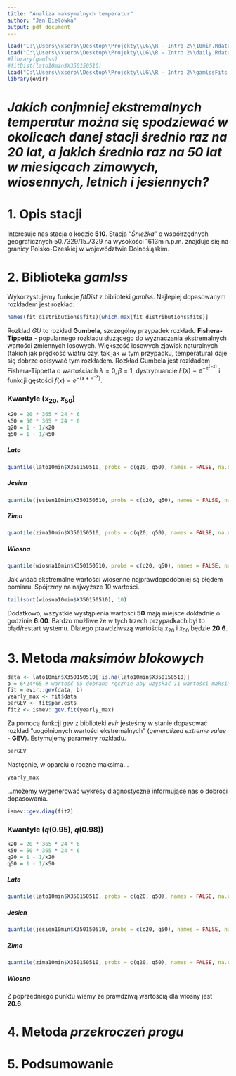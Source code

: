 ```yaml
---
title: "Analiza maksymalnych temperatur"
author: "Jan Bielówka"
output: pdf_document
---
```


```r
load("C:\\Users\\xsero\\Desktop\\Projekty\\UG\\R - Intro 2\\10min.Rdata")
load("C:\\Users\\xsero\\Desktop\\Projekty\\UG\\R - Intro 2\\daily.Rdata")
#library(gamlss)
#fitDist(lato10min$X350150510)
load("C:\\Users\\xsero\\Desktop\\Projekty\\UG\\R - Intro 2\\gamlssFits.Rdata")
library(evir)
```

# *Jakich conjmniej ekstremalnych temperatur można się spodziewać w okolicach danej stacji średnio raz na 20 lat, a jakich średnio raz na 50 lat w miesiącach zimowych, wiosennych, letnich i jesiennych?*

# 1. Opis stacji

Interesuje nas stacja o kodzie **510**. Stacja "*Śnieżka*" o współrzędnych 
geograficznych 50.7329/15.7329 na wysokości 1613m n.p.m. znajduje się
na granicy Polsko-Czeskiej w województwie Dolnośląskim.

# 2. Biblioteka *gamlss*

Wykorzystujemy funkcje *fitDist* z biblioteki *gamlss*. Najlepiej dopasowanym rozkładem jest rozkład:
```r
names(fit_distributions$fits)[which.max(fit_distributions$fits)]
```
Rozkład *GU* to rozkład **Gumbela**, szczególny przypadek rozkładu **Fishera-Tippetta** - popularnego rozkładu służącego do wyznaczania ekstremalnych wartości zmiennych losowych. Większość losowych zjawisk naturalnych (takich jak prędkość wiatru czy, tak jak w tym przypadku, temperatura) daje się dobrze opisywać tym rozkładem. Rozkład Gumbela jest rozkładem Fishera-Tippetta o wartościach $\lambda = 0, \beta = 1$, dystrybuancie $F(x)=e^{{-e^{{(-x)}}}}$ i funkcji gęstości $f(x)=e^{{-(x+e^{{-x}})}}$. 


### Kwantyle ($x_{20}$, $x_{50}$)
```r
k20 = 20 * 365 * 24 * 6
k50 = 50 * 365 * 24 * 6
q20 = 1 - 1/k20
q50 = 1 - 1/k50
```
##### Lato
```r
quantile(lato10min$X350150510, probs = c(q20, q50), names = FALSE, na.rm = TRUE)
```
##### Jesien
```r
quantile(jesien10min$X350150510, probs = c(q20, q50), names = FALSE, na.rm = TRUE)
```
##### Zima
```r
quantile(zima10min$X350150510, probs = c(q20, q50), names = FALSE, na.rm = TRUE)
```
##### Wiosna
```r
quantile(wiosna10min$X350150510, probs = c(q20, q50), names = FALSE, na.rm = TRUE)
```
Jak widać ekstremalne wartości wiosenne najprawdopodobniej są błędem pomiaru. Spójrzmy na najwyższe 10 wartości.
```r
tail(sort(wiosna10min$X350150510), 10)
```
Dodatkowo, wszystkie wystąpienia wartości **50** mają miejsce dokładnie o godzinie **6:00**. Bardzo możliwe że w tych trzech przypadkach był to błąd/restart systemu. Dlatego prawdziwszą wartością $x_{20}$ i $x_{50}$ będzie **20.6**.

# 3. Metoda *maksimów blokowych*
```r
data <- lato10min$X350150510[!is.na(lato10min$X350150510)]
b = 6*24*65 # wartość 65 dobrana ręcznie aby uzyskać 11 wartości maksimów
fit = evir::gev(data, b)
yearly_max <- fit$data
parGEV <- fit$par.ests
fit2 <- ismev::gev.fit(yearly_max)
```
Za pomocą funkcji *gev* z biblioteki *evir* jesteśmy w stanie dopasować rozkład "uogólnionych wartości ekstremalnych" (*generalized extreme value* - **GEV**). 
Estymujemy parametry rozkładu.
```r
parGEV
```
Następnie, w oparciu o roczne maksima...
```r
yearly_max
```
...możemy wygenerować wykresy diagnostyczne informujące nas o dobroci dopasowania.
```r
ismev::gev.diag(fit2)
```

### Kwantyle ($q(0.95)$, $q(0.98)$)
```r
k20 = 20 * 365 * 24 * 6
k50 = 50 * 365 * 24 * 6
q20 = 1 - 1/k20
q50 = 1 - 1/k50
```
##### Lato
```r
quantile(lato10min$X350150510, probs = c(q20, q50), names = FALSE, na.rm = TRUE)
```
##### Jesien
```r
quantile(jesien10min$X350150510, probs = c(q20, q50), names = FALSE, na.rm = TRUE)
```
##### Zima
```r
quantile(zima10min$X350150510, probs = c(q20, q50), names = FALSE, na.rm = TRUE)
```
##### Wiosna
Z poprzedniego punktu wiemy że prawdziwą wartością dla wiosny jest **20.6**.

# 4. Metoda *przekroczeń progu*

# 5. Podsumowanie
